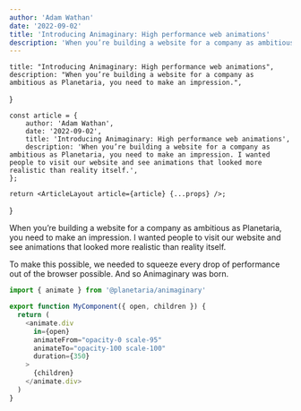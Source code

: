 ```yaml
---
author: 'Adam Wathan'
date: '2022-09-02'
title: 'Introducing Animaginary: High performance web animations'
description: 'When you’re building a website for a company as ambitious as Planetaria, you need to make an impression. I wanted people to visit our website and see animations that looked more realistic than reality itself.'
---
```



    title: "Introducing Animaginary: High performance web animations",
    description: "When you’re building a website for a company as ambitious as Planetaria, you need to make an impression.",
}

    const article = {
        author: 'Adam Wathan',
        date: '2022-09-02',
        title: 'Introducing Animaginary: High performance web animations',
        description: 'When you’re building a website for a company as ambitious as Planetaria, you need to make an impression. I wanted people to visit our website and see animations that looked more realistic than reality itself.',
    };

    return <ArticleLayout article={article} {...props} />;
}

When you’re building a website for a company as ambitious as Planetaria, you need to make an impression. I wanted people to visit our website and see animations that looked more realistic than reality itself.

To make this possible, we needed to squeeze every drop of performance out of the browser possible. And so Animaginary was born.

```js
import { animate } from '@planetaria/animaginary'

export function MyComponent({ open, children }) {
  return (
    <animate.div
      in={open}
      animateFrom="opacity-0 scale-95"
      animateTo="opacity-100 scale-100"
      duration={350}
    >
      {children}
    </animate.div>
  )
}
```